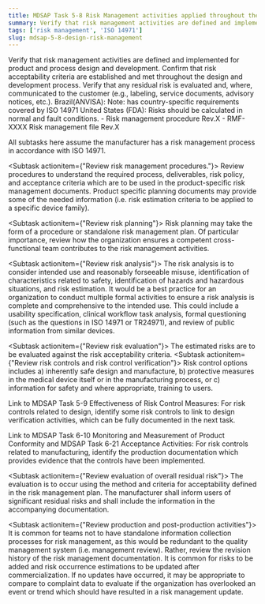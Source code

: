 ```yaml
---
title: MDSAP Task 5-8 Risk Management activities applied throughout the design and development project
summary: Verify that risk management activities are defined and implemented for product and process design and development.
tags: ['risk management', 'ISO 14971']
slug: mdsap-5-8-design-risk-management
---
```


<RegLang>
Verify that risk management activities are defined and implemented for product and process design and development.
Confirm that risk acceptability criteria are established and met throughout the design and development process.
Verify that any residual risk is evaluated and, where, communicated to the customer (e.g., labeling, service documents, advisory notices, etc.).
Brazil(ANVISA): Note: has country-specific requirements covered by ISO 14971
United States (FDA): Risks should be calculated in normal and fault conditions. 
</RegLang>
<QdocList docs={['risk management file', 'my second doc']}/>

<ReportLang>
- Risk management procedure Rev.X
- RMF-XXXX Risk management file Rev.X
</ReportLang>

All subtasks here assume the manufacturer has a risk management process in accordance with ISO 14971.

<Subtask actionitem={"Review risk management procedures."}>
Review procedures to understand the required process, deliverables, risk policy, and acceptance criteria which are to be used in the product-specific risk management documents.  Product specific planning documents may provide some of the needed information (i.e. risk estimation criteria to be applied to a specific device family).
</Subtask>

<Subtask actionitem={"Review risk planning"}>
Risk planning may take the form of a procedure or standalone risk management plan. Of particular importance, review how the organization ensures a competent cross-functional team contributes to the risk management activities.
</Subtask>

<Subtask actionitem={"Review risk analysis"}>
The risk analysis is to consider intended use and reasonably forseeable misuse, identification of characteristics related to safety, identification of hazards and hazardous situations, and risk estimation. 
It would be a best practice for an organization to conduct multiple formal activities to ensure a risk analysis is complete and comprehensive to the intended use. 
This could include a usability specification, clinical workflow task analysis, formal questioning (such as the questions in ISO 14971 or TR24971), and review of public information from similar devices.
</Subtask>

<Subtask actionitem={"Review risk evaluation"}>
The estimated risks are to be evaluated against the risk acceptability criteria.
</Subtask>
<Subtask actionitem={"Review risk controls and risk control verification"}>
Risk control options includes a) inherently safe design and manufacture, b) protective measures in the medical device itself or in the manufacturing process, or c) information for safety and where appropriate, training to users.

Link to <QLink>MDSAP Task 5-9 Effectiveness of Risk Control Measures</QLink>: For risk controls related to design, identify some risk controls to link to design verification activities, which can be fully documented in the next task.

Link to <QLink>MDSAP Task 6-10 Monitoring and Measurement of Product Conformity</QLink> and <QLink>MDSAP Task 6-21 Acceptance Activities</QLink>: For risk controls related to manufacturing, identify the production documentation which provides evidence that the controls have been implemented.
</Subtask>

<Subtask actionitem={"Review evaluation of overall residual risk"}>
The evaluation is to occur using the method and criteria for acceptability defined in the risk management plan.  The manufacturer shall inform users of significant residual risks and shall include the information in the accompanying documentation.  
</Subtask>

<Subtask actionitem={"Review production and post-production activities"}>
It is common for teams not to have standalone information collection processes for risk management, as this would be redundant to the quality management system (i.e. management review).
Rather, review the revision history of the risk management documentation.  It is common for risks to be added and risk occurrence estimations to be updated after commercialization. If no updates have occurred, it may be appropriate to compare to complaint data to evaluate if the organization has overlooked an event or trend which should have resulted in a risk management update.
</Subtask>



